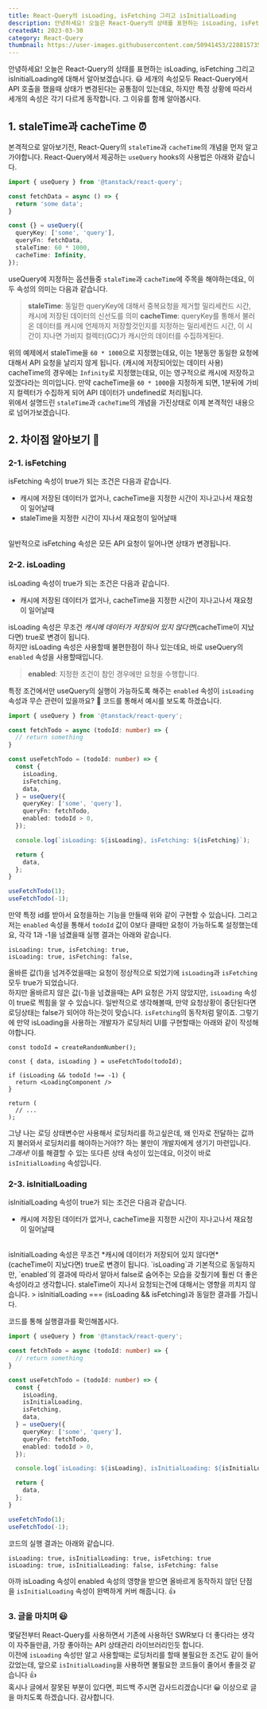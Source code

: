 ```yaml
---
title: React-Query의 isLoading, isFetching 그리고 isInitialLoading
description: 안녕하세요! 오늘은 React-Query의 상태를 표현하는 isLoading, isFetching 그리고 isInitialLoading에 대해서 알아보겠습니다.
createdAt: 2023-03-30
category: React-Query
thumbnail: https://user-images.githubusercontent.com/50941453/228815735-4dd016c3-eab4-4fc9-ab90-38b2ade05dcc.png
---
```

안녕하세요! 오늘은 React-Query의 상태를 표현하는 isLoading, isFetching 그리고 isInitialLoading에 대해서 알아보겠습니다. 😃 세개의 속성모두 React-Query에서 API 호출을 했을때 상태가 변경된다는 공통점이 있는데요, 하지만 특정 상황에 따라서 세개의 속성은 각기 다르게 동작합니다. 그 이유를 함께 알아봅시다.

## 1. staleTime과 cacheTime ⏰
본격적으로 알아보기전, React-Query의 `staleTime`과 `cacheTime`의 개념을 먼저 알고가야합니다. React-Query에서 제공하는 `useQuery` hooks의 사용법은 아래와 같습니다.

```typescript
import { useQuery } from '@tanstack/react-query';

const fetchData = async () => {
  return 'some data';
}

const {} = useQuery({
  queryKey: ['some', 'query'],
  queryFn: fetchData,
  staleTime: 60 * 1000,
  cacheTime: Infinity,
});
```

useQuery에 지정하는 옵션들중 `staleTime`과 `cacheTime`에 주목을 해야하는데요, 이 두 속성의 의미는 다음과 같습니다.
> **staleTime**: 동일한 queryKey에 대해서 중복요청을 제거할 밀리세컨드 시간, 캐시에 저장된 데이터의 신선도를 의미
**cacheTime**: queryKey를 통해서 불러온 데이터를 캐시에 언제까지 저장할것인지를 지정하는 밀리세컨드 시간, 이 시간이 지나면 가비지 컬렉터(GC)가 캐시안의 데이터를 수집하게된다.

위의 예제에서 staleTime을 `60 * 1000`으로 지정했는데요, 이는 1분동안 동일한 요청에 대해서 API 요청을 날리지 않게 됩니다. (캐시에 저장되어있는 데이터 사용)
<br />
cacheTime의 경우에는 `Infinity`로 지정했는데요, 이는 영구적으로 캐시에 저장하고 있겠다라는 의미입니다. 만약 cacheTime을 `60 * 1000`을 지정하게 되면, 1분뒤에 가비지 컬렉터가 수집하게 되어 API 데이터가 undefined로 처리됩니다.
<br />
위에서 설명드린 `staleTime`과 `cacheTime`의 개념을 가진상태로 이제 본격적인 내용으로 넘어가보겠습니다.

## 2. 차이점 알아보기 📌

### 2-1. isFetching
isFetching 속성이 true가 되는 조건은 다음과 같습니다.
- 캐시에 저장된 데이터가 없거나, cacheTime을 지정한 시간이 지나고나서 재요청이 일어날때
- staleTime을 지정한 시간이 지나서 재요청이 일어날때
<br />
일반적으로 isFetching 속성은 모든 API 요청이 일어나면 상태가 변경됩니다.

### 2-2. isLoading
isLoading 속성이 true가 되는 조건은 다음과 같습니다.
- 캐시에 저장된 데이터가 없거나, cacheTime을 지정한 시간이 지나고나서 재요청이 일어날때

isLoading 속성은 무조건 *캐시에 데이터가 저장되어 있지 않다면*(cacheTime이 지났다면) true로 변경이 됩니다.
<br />
하지만 isLoading 속성은 사용할때 불편한점이 하나 있는데요, 바로 useQuery의 `enabled` 속성을 사용할때입니다. 
> **enabled**: 지정한 조건이 참인 경우에만 요청을 수행합니다.

특정 조건에서만 useQuery의 실행이 가능하도록 해주는 `enabled` 속성이 `isLoading` 속성과 무슨 관련이 있을까요? 🤔 코드를 통해서 예시를 보도록 하겠습니다.

```typescript
import { useQuery } from '@tanstack/react-query';

const fetchTodo = async (todoId: number) => {
  // return something
}

const useFetchTodo = (todoId: number) => {
  const {
    isLoading,
    isFetching,
    data,
  } = useQuery({
    queryKey: ['some', 'query'],
    queryFn: fetchTodo,
    enabled: todoId > 0,
  });

  console.log(`isLoading: ${isLoading}, isFetching: ${isFetching}`);

  return {
    data,
  };
}

useFetchTodo(1);
useFetchTodo(-1);
```
만약 특정 id를 받아서 요청을하는 기능을 만들때 위와 같이 구현할 수 있습니다. 그리고 저는 `enabled` 속성을 통해서 `todoId` 값이 0보다 클때만 요청이 가능하도록 설정했는데요, 각각 1과 -1을 넘겼을때 실행 결과는 아래와 같습니다.
```shell
isLoading: true, isFetching: true,
isLoading: true, isFetching: false,
```
올바른 값(1)을 넘겨주었을때는 요청이 정상적으로 되었기에 `isLoading`과 `isFetching` 모두 true가 되었습니다.
<br />
하지만 올바르지 않은 값(-1)을 넘겼을때는 API 요청은 가지 않았지만, `isLoading` 속성이 true로 찍힘을 알 수 있습니다. 일반적으로 생각해볼때, 만약 요청상황이 중단된다면 로딩상태는 false가 되어야 하는것이 맞습니다. `isFetching`의 동작처럼 말이죠.
그렇기에 만약 isLoading을 사용하는 개발자가 로딩처리 UI를 구현할때는 아래와 같이 작성해야합니다.

```tsx
const todoId = createRandomNumber();

const { data, isLoading } = useFetchTodo(todoId);

if (isLoading && todoId !== -1) {
  return <LoadingComponent /> 
}

return (
  // ...
);
```
그냥 나는 로딩 상태변수만 사용해서 로딩처리를 하고싶은데, 왜 인자로 전달하는 값까지 불러와서 로딩처리를 해야하는거야?? 하는 불만이 개발자에게 생기기 마련입니다.
<br />
*그래서!* 이를 해결할 수 있는 또다른 상태 속성이 있는데요, 이것이 바로 `isInitialLoading` 속성입니다.

### 2-3. isInitialLoading
isInitialLoading 속성이 true가 되는 조건은 다음과 같습니다.
- 캐시에 저장된 데이터가 없거나, cacheTime을 지정한 시간이 지나고나서 재요청이 일어날때
<br />
isInitialLoading 속성은 무조건 *캐시에 데이터가 저장되어 있지 않다면* (cacheTime이 지났다면) true로 변경이 됩니다. `isLoading`과 기본적으로 동일하지만, `enabled`의 결과에 따라서 알아서 false로 숨어주는 모습을 갖췄기에 훨씬 더 좋은 속성이라고 생각합니다.
staleTime이 지나서 요청되는건에 대해서는 영향을 끼치지 않습니다.
> isInitialLoading === (isLoading && isFetching)과 동일한 결과를 가집니다.

코드를 통해 실행결과를 확인해봅시다.
```typescript
import { useQuery } from '@tanstack/react-query';

const fetchTodo = async (todoId: number) => {
  // return something
}

const useFetchTodo = (todoId: number) => {
  const {
    isLoading,
    isInitialLoading,
    isFetching,
    data,
  } = useQuery({
    queryKey: ['some', 'query'],
    queryFn: fetchTodo,
    enabled: todoId > 0,
  });

  console.log(`isLoading: ${isLoading}, isInitialLoading: ${isInitialLoading}, isFetching: ${isFetching}`);

  return {
    data,
  };
}

useFetchTodo(1);
useFetchTodo(-1);
```
코드의 실행 결과는 아래와 같습니다.
```shell
isLoading: true, isInitialLoading: true, isFetching: true
isLoading: true, isInitialLoading: false, isFetching: false
```

아까 isLoading 속성이 enabled 속성의 영향을 받으면 올바르게 동작하지 않던 단점을 `isInitialLoading` 속성이 완벽하게 커버 해줍니다. 👍

### 3. 글을 마치며 😃
몇달전부터 React-Query를 사용하면서 기존에 사용하던 SWR보다 더 좋다라는 생각이 자주들만큼, 가장 좋아하는 API 상태관리 라이브러리인듯 합니다.
<br />
이전에 `isLoading` 속성만 알고 사용할때는 로딩처리를 할때 불필요한 조건도 같이 들어갔었는데, 앞으로 `isInitialLoading`을 사용하면 불필요한 코드들이 줄어서 좋을것 같습니다 👍
<br />
혹시나 글에서 잘못된 부분이 있다면, 피드백 주시면 감사드리겠습니다! 😀 이상으로 글을 마치도록 하겠습니다. 감사합니다.